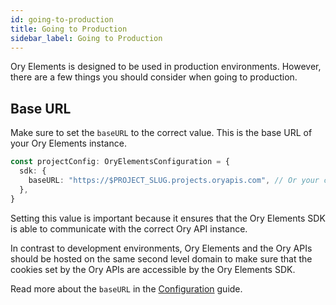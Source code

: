 ```yaml
---
id: going-to-production
title: Going to Production
sidebar_label: Going to Production
---
```


Ory Elements is designed to be used in production environments. However, there are a few things you should consider when going to
production.

## Base URL

Make sure to set the `baseURL` to the correct value. This is the base URL of your Ory Elements instance.

```ts title="projectConfig.ts"
const projectConfig: OryElementsConfiguration = {
  sdk: {
    baseURL: "https://$PROJECT_SLUG.projects.oryapis.com", // Or your custom domain
  },
}
```

Setting this value is important because it ensures that the Ory Elements SDK is able to communicate with the correct Ory API
instance.

In contrast to development environments, Ory Elements and the Ory APIs should be hosted on the same second level domain to make
sure that the cookies set by the Ory APIs are accessible by the Ory Elements SDK.

Read more about the `baseURL` in the [Configuration](./04_configuration.mdx#base-url) guide.
